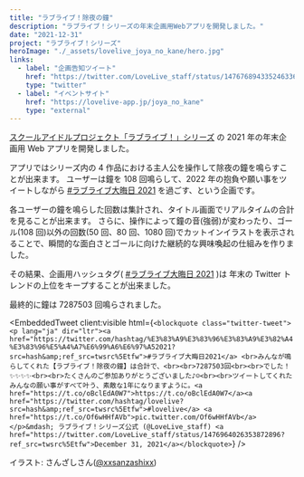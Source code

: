 ```yaml
---
title: "ラブライブ！除夜の鐘"
description: "ラブライブ！シリーズの年末企画用Webアプリを開発しました。"
date: "2021-12-31"
project: "ラブライブ！シリーズ"
heroImage: "./_assets/lovelive_joya_no_kane/hero.jpg"
links:
  - label: "企画告知ツイート"
    href: "https://twitter.com/LoveLive_staff/status/1476768943352463362?s=20"
    type: "twitter"
  - label: "イベントサイト"
    href: "https://lovelive-app.jp/joya_no_kane"
    type: "external"
---
```



[スクールアイドルプロジェクト「ラブライブ！」シリーズ](https://lovelive-anime.jp/) の 2021 年の年末企画用 Web アプリを開発しました。

アプリではシリーズ内の 4 作品における主人公を操作して除夜の鐘を鳴らすことが出来ます。
ユーザーは鐘を 108 回鳴らして、2022 年の抱負や願い事をツイートしながら [#ラブライブ大晦日 2021](https://twitter.com/hashtag/%E3%83%A9%E3%83%96%E3%83%A9%E3%82%A4%E3%83%96%E5%A4%A7%E6%99%A6%E6%97%A52021?src=hashtag_click) を過ごす、という企画です。

各ユーザーの鐘を鳴らした回数は集計され、タイトル画面でリアルタイムの合計を見ることが出来ます。
さらに、操作によって鐘の音(強弱)が変わったり、ゴール(108 回)以外の回数(50 回、80 回、1080 回)でカットインイラストを表示されることで、瞬間的な面白さとゴールに向けた継続的な興味喚起の仕組みを作りました。

その結果、企画用ハッシュタグ( [#ラブライブ大晦日 2021](https://twitter.com/hashtag/%E3%83%A9%E3%83%96%E3%83%A9%E3%82%A4%E3%83%96%E5%A4%A7%E6%99%A6%E6%97%A52021?src=hashtag_click) )は 年末の Twitter トレンドの上位をキープすることが出来ました。

最終的に鐘は 7287503 回鳴らされました。

<EmbeddedTweet
  client:visible
  html={`<blockquote class="twitter-tweet"><p lang="ja" dir="ltr"><a href="https://twitter.com/hashtag/%E3%83%A9%E3%83%96%E3%83%A9%E3%82%A4%E3%83%96%E5%A4%A7%E6%99%A6%E6%97%A52021?src=hash&amp;ref_src=twsrc%5Etfw">#ラブライブ大晦日2021</a> <br>みんなが鳴らしてくれた【ラブライブ！除夜の鐘】は合計で、<br><br>7287503回<br><br>でした！✨✨✨✨<br><br>たくさんのご参加ありがとうございました♪☺️<br><br>ツイートしてくれたみんなの願い事がすべて叶う、素敵な1年になりますように。<a href="https://t.co/oBclEdA0W7">https://t.co/oBclEdA0W7</a><a href="https://twitter.com/hashtag/lovelive?src=hash&amp;ref_src=twsrc%5Etfw">#lovelive</a> <a href="https://t.co/Of6wHHfAVb">pic.twitter.com/Of6wHHfAVb</a></p>&mdash; ラブライブ！シリーズ公式 (@LoveLive_staff) <a href="https://twitter.com/LoveLive_staff/status/1476964026353872896?ref_src=twsrc%5Etfw">December 31, 2021</a></blockquote>`}
/>

イラスト: さんざしさん([@xxsanzashixx](https://twitter.com/xxsanzashixx))
